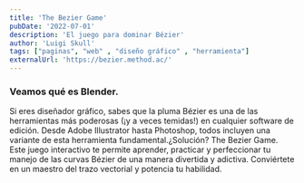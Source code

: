 ```yaml
---
title: 'The Bezier Game'
pubDate: '2022-07-01'
description: 'El juego para dominar Bézier'
author: 'Luigi Skull'
tags: ["paginas", "web" , "diseño gráfico" , "herramienta"]
externalUrl: 'https://bezier.method.ac/' 
---
```



### Veamos qué es Blender.


Si eres diseñador gráfico, sabes que la pluma Bézier es una de las herramientas más poderosas (¡y a veces temidas!) en cualquier software de edición. Desde Adobe Illustrator hasta Photoshop, todos incluyen una variante de esta herramienta fundamental.¿Solución? The Bezier Game. Este juego interactivo te permite aprender, practicar y perfeccionar tu manejo de las curvas Bézier de una manera divertida y adictiva. Conviértete en un maestro del trazo vectorial y potencia tu habilidad.
